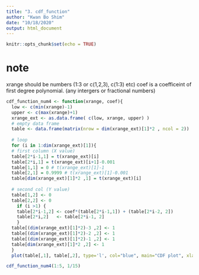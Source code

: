 ```yaml
---
title: "3. cdf_function"
author: "Kwan Bo Shim"
date: "10/18/2020"
output: html_document
---
```


```r
knitr::opts_chunk$set(echo = TRUE)
```

# note #
xrange should be numbers (1:3 or c(1,2,3), c(1:3) etc)
coef is a coefficeint of first degree polynomial. (any intergers or fractional numbers)


```r

cdf_function_num4 <- function(xrange, coef){
  low <- c(min(xrange)-1)
  upper <- c(max(xrange)+1)
  xrange_ext <- as.data.frame( c(low, xrange, upper) )
  # empty data frame
  table <- data.frame(matrix(nrow = dim(xrange_ext)[1]*2 , ncol = 2))
  
  # loop
  for (i in 1:dim(xrange_ext)[1]){
  # first column (X value)
  table[2*i-1,1] = t(xrange_ext)[i]
  table[2*i,1] = t(xrange_ext)[i+1]-0.001
  table[1,1] = 0 # t(xrange_ext)[1]-1
  table[2,1] = 0.9999 # t(xrange_ext)[1]-0.001
  table[dim(xrange_ext)[1]*2 ,1] = t(xrange_ext)[i]
  
  # second col (Y value)
  table[1,2] <- 0
  table[2,2] <- 0 
    if (i >1) {
    table[2*i-1,2] <- coef*(table[2*i-1,1]) + (table[2*i-2, 2])
    table[2*i,2]   <- table[2*i-1, 2]
    }
  table[(dim(xrange_ext)[1]*2)-3 ,2] <- 1
  table[(dim(xrange_ext)[1]*2)-2 ,2] <- 1  
  table[(dim(xrange_ext)[1]*2)-1 ,2] <- 1
  table[dim(xrange_ext)[1]*2 ,2] <- 1
  }
  plot(table[,1], table[,2], type='l', col="blue", main="CDF plot", xlab="X variables", ylab="Cumulative probabilities") }

```


```r
cdf_function_num4(1:5, 1/15)
```



